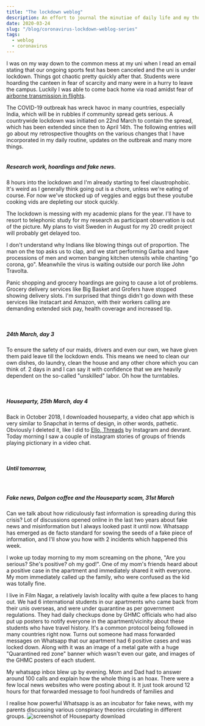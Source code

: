 ```yaml
---
title: "The lockdown weblog"
description: An effort to journal the minutiae of daily life and my thoughts during the ongoing coronavirus pandemic.
date: 2020-03-24
slug: "/blog/coronavirus-lockdown-weblog-series"
tags:
  - weblog
  - coronavirus
---
```


I was on my way down to the common mess at my uni when I read an email stating that our ongoing sports fest has been canceled and the uni is under lockdown. Things got chaotic pretty quickly after that. Students were hoarding the canteen in fear of scarcity and many were in a hurry to leave the campus. Luckily I was able to come back home via road amidst fear of <a href="https://www.nationalgeographic.com/science/2020/01/how-coronavirus-spreads-on-a-plane/" target="_blank">airborne transmission in flights</a>. 

The COVID-19 outbreak has wreck havoc in many countries, especially India, which will be in rubbles if community spread gets serious. A countrywide lockdown was initiated on 22nd March to contain the spread, which has been extended since then to April 14th. The following entries will go about my retrospective thoughts on the various changes that I have incorporated in my daily routine, updates on the outbreak and many more things.
<br />
<br />

##### Research work, hoardings and fake news.
8 hours into the lockdown and I'm already starting to feel claustrophobic. It's weird as I generally think going out is a chore, unless we're eating of course. For now we've stocked up of veggies and eggs but these youtube cooking vids are depleting our stock quickly. 

The lockdown is messing with my academic plans for the year. I'll have to resort to telephonic study for my research as participant observation is out of the picture. My plans to visit Sweden in August for my 20 credit project will probably get delayed too.

I don't understand why Indians like blowing things out of proportion. The man on the top asks us to clap, and we start performing Garba and have processions of men and women banging kitchen utensils while chanting "go corona, go". Meanwhile the virus is waiting outside our porch like John Travolta.

Panic shopping and grocery hoardings are going to cause a lot of problems. Grocery delivery services like Big Basket and Grofers have stopped showing delivery slots. I'm surprised that things didn't go down with these services like Instacart and Amazon, with their workers calling are demanding extended sick pay, health coverage and increased tip. 

<br />

##### 24th March, day 3
To ensure the safety of our maids, drivers and even our own, we have given them paid leave till the lockdown ends. This means we need to clean our own dishes, do laundry, clean the house and any other chore which you can think of. 2 days in and I can say it with confidence that we are heavily dependent on the so-called "unskilled" labor. Oh how the turntables. 

<br />

##### Houseparty, 25th March, day 4
Back in October 2018, I downloaded houseparty, a video chat app which is very similar to Snapchat in terms of design, in other words, pathetic. Obviously I deleted it, like I did to <a href="https://techcrunch.com/2017/11/19/ello-again/" target="_blank">Ello</a>,<a href="https://www.theverge.com/2019/8/26/20833903/facebook-instagram-threads-messaging-app-close-friends-snapchat" target="_blank"> Threads</a> by Instagram and devrant. Today morning I saw a couple of instagram stories of groups of friends playing pictionary in a video chat. 

<br />

##### Until tomorrow, 

<br />

##### Fake news, Dalgon coffee and the Houseparty scam, 31st March
Can we talk about how ridiculously fast information is spreading during this crisis? Lot of discussions opened online in the last two years about fake news and misinformation but I always looked past it until now. Whatsapp has emerged as de facto standard for sowing the seeds of a fake piece of information, and I'll show you how with 2 incidents which happened this week. 

I woke up today morning to my mom screaming on the phone, "Are you serious? She's positive? oh my god!". One of my mom's friends heard about a positive case in the apartment and immediately shared it with everyone. My mom immediately called up the family, who were confused as the kid was totally fine.  

I live in Film Nagar, a relatively lavish locality with quite a few places to hang out. We had 6 international students in our apartments who came back from their unis overseas, and were under quarantine as per government regulations. They had daily checkups done by GHMC officials who had also put up posters to notify everyone in the apartment/vicinity about these students who have travel history. It's a common protocol being followed in many countries right now. Turns out someone had mass forwarded messages on Whatsapp that our apartment had 6 positive cases and was locked down. Along with it was an image of a metal gate with a huge "Quarantined red zone" banner which wasn't even our gate, and images of the GHMC posters of each student. 

My whatsapp inbox blew up by evening. Mom and Dad had to answer around 100 calls and explain how the whole thing is an hoax. There were a few local news websites who were posting about it. It just took around 12 hours for that forwarded message to fool hundreds of families and 

I realise how powerful Whatsapp is as an incubator for fake news, with my parents discussing various conspiracy theories circulating in different groups. 
![screenshot of Houseparty download](./imag1.png)
